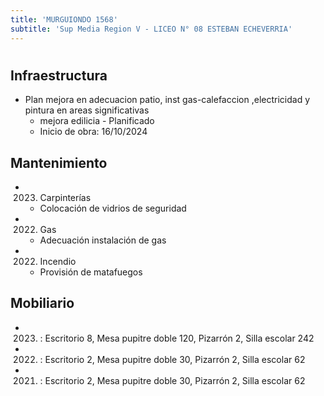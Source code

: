```yaml
---
title: 'MURGUIONDO 1568'
subtitle: 'Sup Media Region V - LICEO N° 08 ESTEBAN ECHEVERRIA'
---
```


#
## Infraestructura

* Plan mejora en   adecuacion  patio, inst gas-calefaccion ,electricidad  y  pintura en areas significativas 
    + mejora edilicia - Planificado 
    + Inicio de obra: 16/10/2024 






## Mantenimiento

*  (2023) Carpinterías 
    + Colocación de vidrios de seguridad

*  (2022) Gas 
    + Adecuación instalación de gas

*  (2022) Incendio 
    + Provisión de matafuegos





## Mobiliario

*  (2023) : Escritorio 8, Mesa pupitre doble 120, Pizarrón 2, Silla escolar 242 

*  (2022) : Escritorio 2, Mesa pupitre doble 30, Pizarrón 2, Silla escolar 62 

*  (2021) : Escritorio 2, Mesa pupitre doble 30, Pizarrón 2, Silla escolar 62 



